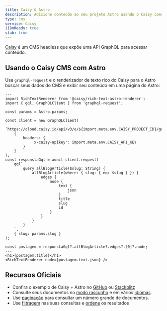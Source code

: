 ```yaml
---
title: Caisy & Astro
description: Adicione conteúdo ao seu projeto Astro usando o Caisy como um CMS
type: cms
service: Caisy
i18nReady: true
stub: true
---
```


[Caisy](https://caisy.io/) é um CMS headless que expõe uma API GraphQL para acessar conteúdo.

## Usando o Caisy CMS com Astro

Use `graphql-request` e o renderizador de texto rico do Caisy para o Astro buscar seus dados do CMS e exibir seu conteúdo em uma página do Astro:

```astro title="src/pages/blog/[...slug].astro"
---
import RichTextRenderer from '@caisy/rich-text-astro-renderer';
import { gql, GraphQLClient } from 'graphql-request';

const params = Astro.params;

const client = new GraphQLClient(
	`https://cloud.caisy.io/api/v3/e/${import.meta.env.CAISY_PROJECT_ID}/graphql`,
	{
		headers: {
			'x-caisy-apikey': import.meta.env.CAISY_API_KEY
		}
	}
);
const responstaGql = await client.request(
	gql`
		query allBlogArticle($slug: String) {
			allBlogArticle(where: { slug: { eq: $slug } }) {
				edges {
					node {
						text {
							json
						}
						title
						slug
						id
					}
				}
			}
		}
	`,
	{ slug: params.slug }
);

const postagem = responstaGql?.allBlogArticle?.edges?.[0]?.node;
---
<h1>{postagem.title}</h1>
<RichTextRenderer node={postagem.text.json} />
```

## Recursos Oficiais

- Confira o exemplo de Caisy + Astro no [GitHub](https://github.com/caisy-io/caisy-example-astro) ou [Stackblitz](https://stackblitz.com/github/caisy-io/caisy-example-astro?file=src%2Fpages%2Fblog%2F%5B...slug%5D.astro)
- Consulte seus documentos no [modo rascunho](https://caisy.io/developer/docs/external-api/localization-and-preview#preview-mode-15) e em vários [idiomas](https://caisy.io/developer/docs/external-api/localization-and-preview#localization-in-a-graphql-query-8).
- Use [paginação](https://caisy.io/developer/docs/external-api/queries-pagination) para consultar um número grande de documentos.
- Use [filtragem](https://caisy.io/developer/docs/external-api/external-filter-and-sorting) nas suas consultas e [ordene](https://caisy.io/developer/docs/external-api/external-filter-and-sorting#sorting-8) os resultados
